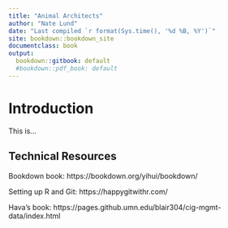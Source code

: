 ```yaml
---
title: "Animal Architects"
author: "Nate Lund"
date: "Last compiled `r format(Sys.time(), '%d %B, %Y')`"
site: bookdown::bookdown_site
documentclass: book
output:
  bookdown::gitbook: default
  #bookdown::pdf_book: default
---
```


# Introduction
This is...


## Technical Resources

Bookdown book: https://bookdown.org/yihui/bookdown/

Setting up R and Git: https://happygitwithr.com/

Hava's book: https://pages.github.umn.edu/blair304/cig-mgmt-data/index.html